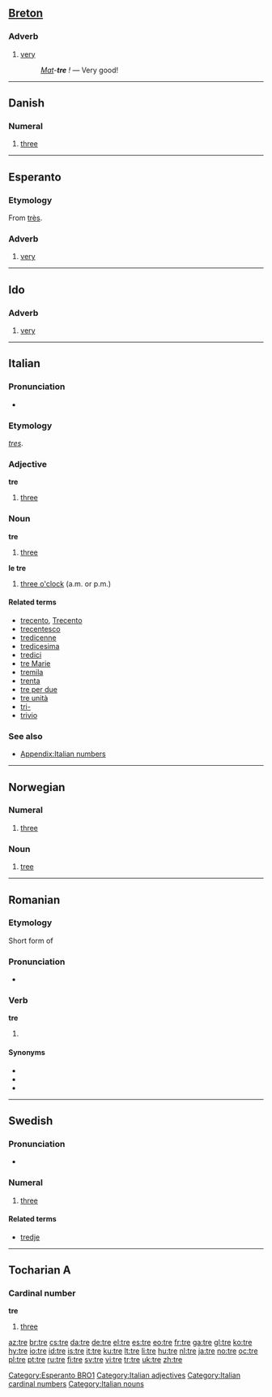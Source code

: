 {{also|tré|tree}}
==[[Breton]]==

===Adverb===
{{infl|br|adverb}}

# [[very]]
#: ''[[mat#Breton|Mat]]-'''tre''' !'' — Very good!

----

==Danish==

===Numeral===
{{infl|da|numeral}}

# {{cardinal|lang=da}} [[three]]

----

==Esperanto==

===Etymology===
From {{etyl|fr|es}} [[très]].

===Adverb===
{{infl|eo|adverb}}

# [[very]]

[[Category:Esperanto BRO1]]

----

==Ido==

===Adverb===
{{infl|io|adverb}}

# [[very]]

----

==Italian==

===Pronunciation===
* {{IPA|[tre]|lang=it}}

===Etymology===
{{etyl|la|it}} ''[[tres]]''.

{{cardinalbox|it|2|3|4|due|quattro|ord=terzo}}

===Adjective===
'''tre''' {{m|f|inv}}

# [[three]]

===Noun===
'''tre''' {{m|inv}}

# [[three]]

'''le tre''' {{f|plural}}

# [[three o'clock]] (a.m. or p.m.)

====Related terms====
* [[trecento]], [[Trecento]]
* [[trecentesco]]
* [[tredicenne]]
* [[tredicesima]]
* [[tredici]]
* [[tre Marie]]
* [[tremila]]
* [[trenta]]
* [[tre per due]]
* [[tre unità]]
* [[tri-]]
* [[trivio]]

===See also===
* [[Appendix:Italian numbers]]

[[Category:Italian adjectives]]
[[Category:Italian cardinal numbers]]
[[Category:Italian nouns]]

----

==Norwegian==

===Numeral===
{{infl|no|numeral}}

# {{cardinal|lang=no}} [[three]]

===Noun===
{{no-noun-irreg|n|treet|trær|trærne}}

# [[tree]]

----

==Romanian==

===Etymology===
Short form of {{term|lang=ro|trebuie}}

===Pronunciation===
* {{IPA|[tre]|lang=ro}}

===Verb===
'''tre'''

# {{informal|lang=ro}} {{ro-form-verb|3s|pres|trebui}}

====Synonyms====
* {{l|ro|trebe}}
* {{l|ro|trebie}}
* {{l|ro|trebuie}}

----

==Swedish==

===Pronunciation===
* {{audio|Sv-tre.ogg|audio}}

===Numeral===
{{infl|sv|numeral}}

# {{cardinal|lang=sv}} [[three]]

====Related terms====
* [[tredje]]

----

==Tocharian A==

===Cardinal number===
'''tre'''

# {{cardinal|lang=xto}} [[three]]

[[az:tre]]
[[br:tre]]
[[cs:tre]]
[[da:tre]]
[[de:tre]]
[[el:tre]]
[[es:tre]]
[[eo:tre]]
[[fr:tre]]
[[ga:tre]]
[[gl:tre]]
[[ko:tre]]
[[hy:tre]]
[[io:tre]]
[[id:tre]]
[[is:tre]]
[[it:tre]]
[[ku:tre]]
[[lt:tre]]
[[li:tre]]
[[hu:tre]]
[[nl:tre]]
[[ja:tre]]
[[no:tre]]
[[oc:tre]]
[[pl:tre]]
[[pt:tre]]
[[ru:tre]]
[[fi:tre]]
[[sv:tre]]
[[vi:tre]]
[[tr:tre]]
[[uk:tre]]
[[zh:tre]]
